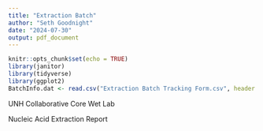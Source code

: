```yaml
---
title: "Extraction Batch"
author: "Seth Goodnight"
date: "2024-07-30"
output: pdf_document
---
```



```r
knitr::opts_chunk$set(echo = TRUE)
library(janitor)
library(tidyverse)
library(ggplot2)
BatchInfo.dat <- read.csv("Extraction Batch Tracking Form.csv", header = FALSE)
```
UNH Collaborative Core Wet Lab

Nucleic Acid Extraction Report
